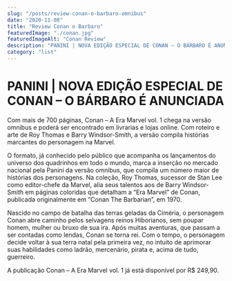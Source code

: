 ```yaml
---
slug: "/posts/review-conan-o-barbaro-omnibus"
date: "2020-11-08"
title: "Review Conan o Barbaro"
featuredImage: "./conan.jpg"
featuredImageAlt: "Conan Review"
description: "PANINI | NOVA EDIÇÃO ESPECIAL DE CONAN – O BÁRBARO É ANUNCIADA"
category: "list"
---
```


# PANINI | NOVA EDIÇÃO ESPECIAL DE CONAN – O BÁRBARO É ANUNCIADA

Com mais de 700 páginas, Conan – A Era Marvel vol. 1 chega na versão omnibus e poderá ser encontrado em livrarias e lojas online. Com roteiro e arte de Roy Thomas e Barry Windsor-Smith, a versão compila histórias marcantes do personagem na Marvel.

O formato, já conhecido pelo público que acompanha os lançamentos do universo dos quadrinhos em todo o mundo, marca a inserção no mercado nacional pela Panini da versão omnibus, que compila um número maior de histórias dos personagens. Na coleção, Roy Thomas, sucessor de Stan Lee como editor-chefe da Marvel, alia seus talentos aos de Barry Windsor-Smith em páginas coloridas que detalham a “Era Marvel” de Conan, publicada originalmente em “Conan The Barbarian”, em 1970.

Nascido no campo de batalha das terras geladas da Ciméria, o personagem Conan abre caminho pelos selvagens reinos Hiborianos, sem poupar homem, mulher ou bruxo de sua ira. Após muitas aventuras, que passam a ser contadas como lendas, Conan se torna rei. Com o tempo, o personagem decide voltar à sua terra natal pela primeira vez, no intuito de aprimorar suas habilidades como ladrão, mercenário, pirata e, acima de tudo, guerreiro.

A publicação Conan – A Era Marvel vol. 1 já está disponível por R$ 249,90.
